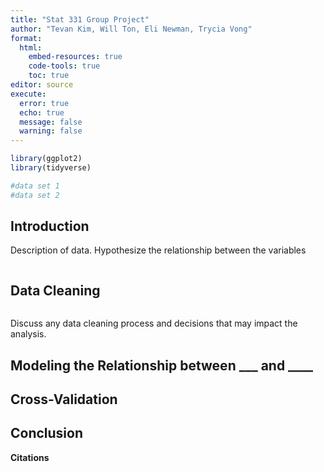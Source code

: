 ```yaml
---
title: "Stat 331 Group Project"
author: "Tevan Kim, Will Ton, Eli Newman, Trycia Vong"
format: 
  html:
    embed-resources: true
    code-tools: true
    toc: true
editor: source
execute: 
  error: true
  echo: true
  message: false
  warning: false
---
```


```r
library(ggplot2)
library(tidyverse)

#data set 1
#data set 2
```

## Introduction

Description of data. Hypothesize the relationship between the variables

```r

```


## Data Cleaning

```r

```

Discuss any data cleaning process and decisions that may impact the analysis.

## Modeling the Relationship between ___ and ____

## Cross-Validation

## Conclusion
**Citations**
